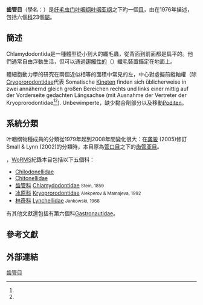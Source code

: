 {{Automatic taxobox
 | taxon = Chlamydodontida
 | authority = {{link-fr|吉爾伯特·德魯|Gilbert Deroux|Deroux}}, 1976
 | subdivision_ranks = [[科_(生物)|科]]
 | subdivision = [[#系統分類|見內文]]
}}

'''齒管目'''（學名：{{lang|la|Chlamydodontida}}）是[[纤毛虫门|纤毛虫门]][[叶咽纲|叶咽纲]][[叶咽亚纲|叶咽亚纲]]{{r|WoRMS_591135}}之下旳一個[[目_(生物)|目]]，由{{link-fr|吉爾伯特·德魯|Gilbert Deroux|Deroux}}在1976年描述，包括六個[[科_(生物)|科]]23個[[屬_(生物)|屬]]。

==簡述==
Chlamydodontida是一種體型從小到大的纖毛蟲，從背面到前面都是扁平的。他們通常自由浮動生活，但可以通過[[趨觸性|趨觸性的]]（{{lang|en|thigmotactic}}）纖毛裝置錨定在地面上{{r|Lynn 2008}}。

體細胞動力學的研究在兩個近似相等的面積中常見的左，中心對虛擬前縱軸權（除[[Cryoprorodontidae|Cryoprorodontidae]]代表
Somatische [[Kinete|Kinete]]n finden sich üblicherweise in zwei annähernd gleich großen Bereichen rechts und links einer mittig auf der Vorderseite gedachten Längsachse (mit Ausnahme der Vertreter der Kryoprorodontidae<ref name="ill"/><ref name="ncbi"/>). Unbewimperte，缺少黏合劑部分以及移動[[Podit|Podit]]en{{r|Lynn 2008}}。

==系統分類==
叶咽纲物種成員的分類從1979年起{{r|Corliss 1979}}到2008年間{{r|Lynn 2008}}變化很大{{r|doi}}：在[[龚骏|龚骏]] (2005)修訂Small & Lynn (2002)的分類時，本目原為[[管口亞綱|管口目]]之下的[[齿管亚目|齿管亚目]]{{r|Gong 2005}}。

{{as of|2019|9|17}}，[[WoRMS|WoRMS]]紀錄本目包括以下五個科：
* [[Chilodonellidae|Chilodonellidae]]
* [[Chitonellidae|Chitonellidae]]
* [[齿管科|齿管科]] [[Chlamydodontidae|Chlamydodontidae]] <small>Stein, 1859</small>
* [[冰原科|冰原科]] [[Kryoprorodontidae|Kryoprorodontidae]] <small>Alekperov & Mamajeva, 1992</small>
* [[林奇科|林奇科]] [[Lynchellidae|Lynchellidae]] <small>Jankowski, 1968</small>

有其他文獻還包括有第六個科[[Gastronautidae|Gastronautidae]]。

==參考文獻==
{{reflist |refs=
<ref name="Corliss 1979">{{cite book
 |last=Corliss |first=JO |year=1979
 |title=The ciliated Protozoa: characterization, classification and guide to the literature
 |url=https://archive.org/details/ciliatedprotozoa0000corl_x1f3 |location=Oxford and New York |publisher=Pergamon Press }}</ref>
<ref name="doi">{{cite journal
 |url=https://journals.plos.org/plosone/article?id=10.1371/journal.pone.0033198
 |first1=Shan  |last1=Gao
 |first2=Jie   |last2=Huang
 |first3=Jiamei|last3=Li
 |first4=Weibo |last4=Song |authorlink4=宋微波
 |title=Molecular Phylogeny of the Cyrtophorid Ciliates (Protozoa, Ciliophora, Phyllopharyngea)
 |journal=[[PLOS_ONE|PLOS ONE]] |issn=1932-6203
 |volume=7 |issue=3 |pages=e33198
 |doi=10.1371/journal.pone.0033198
 |date=2012-03-12 |access-date=2019-09-17 |language=en }}</ref>
<ref name="Gong 2005">{{Gong 2005}}</ref>
<ref name="Lynn 2008">{{cite book
 |url=http://www.springer.com/us/book/9781402082382
 |first1=Denis H. |last1=Lynn
 |title=The Ciliated Protozoa: Characterization, Classification and Guide to the Literature |edition=3rd Edition
 |location=New York, USA |publisher=[[Springer|Springer]] |pages=348-350, 380 |isbn=978-1-4020-8238-2 |year=2008 |language=en }}</ref>
<ref name="ill">{{cite book
 |first1=Denis H. |last1=Lynn
 |first2=Eugene B.|last2=Small
 |chapter=Ciliophora, Phyllopharyngea
 |title=An Illustrated Guide to the Protozoa |volume=2
 |editors=John J. Lee; G. F. Leedale; P. Bradbury
 |isbn=1891276239
 |pages=503-504 |language=en }}</ref>
<ref name=ncbi>{{NCBI |id=37471 |taxon=''Phyllopharyngea'' }}</ref>
<ref name="WoRMS_591135">{{WoRMS |id=591135
 |title=Phyllopharyngia |db=World Ciliophora Database
 |last=Gordon |first=Dennis
 |date=2011-12-20 |access-date=2019-09-17 }}</ref>
}}

==外部連結==
{{Alveolata}}
{{Taxonbar}}
[[Category:齒管目|]]